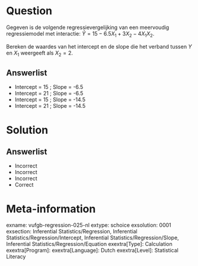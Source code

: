 Question
========

Gegeven is de volgende regressievergelijking van een meervoudig regressiemodel met interactie: $\hat{Y} = 15-6.5X_{1}+3X_{2}-4X_{1}X_{2}$.

Bereken de waardes van het intercept en de slope die het verband tussen $Y$ en $X_{1}$ weergeeft als $X_{2} = 2$.
  
Answerlist
----------
* Intercept = 15 ; Slope = -6.5
* Intercept = 21 ; Slope = -6.5
* Intercept = 15 ; Slope = -14.5
* Intercept = 21 ; Slope = -14.5

Solution
========

Answerlist
----------
* Incorrect
* Incorrect
* Incorrect
* Correct

Meta-information
================
exname: vufgb-regression-025-nl
extype: schoice
exsolution: 0001
exsection: Inferential Statistics/Regression, Inferential Statistics/Regression/Intercept, Inferential Statistics/Regression/Slope, Inferential Statistics/Regression/Equation
exextra[Type]: Calculation
exextra[Program]: 
exextra[Language]: Dutch
exextra[Level]: Statistical Literacy
